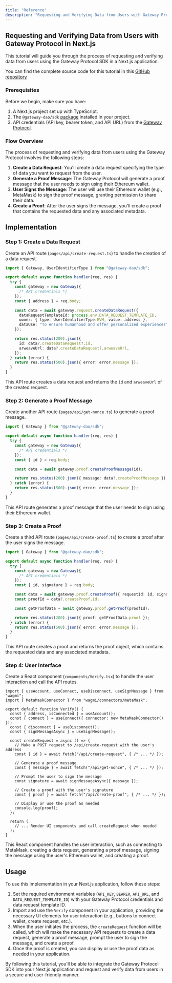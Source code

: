 ```yaml
---
title: "Reference"
description: "Requesting and Verifying Data from Users with Gateway Protocol in Next.js"
---
```


## Requesting and Verifying Data from Users with Gateway Protocol in Next.js

This tutorial will guide you through the process of requesting and verifying data from users using the Gateway Protocol SDK in a Next.js application.

You can find the complete source code for this tutorial in this [GitHub repository](https://github.com/Gateway-DAO/verification-flow-poc)

### Prerequisites

Before we begin, make sure you have:

1. A Next.js project set up with TypeScript.
2. The `@gateway-dao/sdk` [package](https://www.npmjs.com/package/@gateway-dao/sdk) installed in your project.
3. API credentials (API key, bearer token, and API URL) from the [Gateway Protocol](https://mygateway.xyz/dashboard).

### Flow Overview

The process of requesting and verifying data from users using the Gateway Protocol involves the following steps:

1. **Create a Data Request**: You'll create a data request specifying the type of data you want to request from the user.
2. **Generate a Proof Message**: The Gateway Protocol will generate a proof message that the user needs to sign using their Ethereum wallet.
3. **User Signs the Message**: The user will use their Ethereum wallet (e.g., MetaMask) to sign the proof message, granting permission to share their data.
4. **Create a Proof**: After the user signs the message, you'll create a proof that contains the requested data and any associated metadata.

## Implementation

### Step 1: Create a Data Request

Create an API route (`pages/api/create-request.ts`) to handle the creation of a data request.

```typescript
import { Gateway, UserIdentifierType } from "@gateway-dao/sdk";

export default async function handler(req, res) {
  try {
    const gateway = new Gateway({
      /* API credentials */
    });
    const { address } = req.body;

    const data = await gateway.request.createDataRequest({
      dataRequestTemplateId: process.env.DATA_REQUEST_TEMPLATE_ID,
      owner: { type: UserIdentifierType.EVM, value: address },
      dataUse: "To ensure humanhood and offer personalized experiences",
    });

    return res.status(200).json({
      id: data?.createDataRequest?.id,
      arweaveUrl: data?.createDataRequest?.arweaveUrl,
    });
  } catch (error) {
    return res.status(500).json({ error: error.message });
  }
}
```

This API route creates a data request and returns the `id` and `arweaveUrl` of the created request.

### Step 2: Generate a Proof Message

Create another API route (`pages/api/get-nonce.ts`) to generate a proof message.

```typescript
import { Gateway } from "@gateway-dao/sdk";

export default async function handler(req, res) {
  try {
    const gateway = new Gateway({
      /* API credentials */
    });
    const { id } = req.body;

    const data = await gateway.proof.createProofMessage(id);

    return res.status(200).json({ message: data?.createProofMessage });
  } catch (error) {
    return res.status(500).json({ error: error.message });
  }
}
```

This API route generates a proof message that the user needs to sign using their Ethereum wallet.

### Step 3: Create a Proof

Create a third API route (`pages/api/create-proof.ts`) to create a proof after the user signs the message.

```typescript
import { Gateway } from "@gateway-dao/sdk";

export default async function handler(req, res) {
  try {
    const gateway = new Gateway({
      /* API credentials */
    });
    const { id, signature } = req.body;

    const data = await gateway.proof.createProof({ requestId: id, signature });
    const proofId = data?.createProof.id;

    const getProofData = await gateway.proof.getProof(proofId);

    return res.status(200).json({ proof: getProofData.proof });
  } catch (error) {
    return res.status(500).json({ error: error.message });
  }
}
```

This API route creates a proof and returns the proof object, which contains the requested data and any associated metadata.

### Step 4: User Interface

Create a React component (`components/Verify.tsx`) to handle the user interaction and call the API routes.

```tsx
import { useAccount, useConnect, useDisconnect, useSignMessage } from "wagmi";
import { MetaMaskConnector } from "wagmi/connectors/metaMask";

export default function Verify() {
  const { address, isConnected } = useAccount();
  const { connect } = useConnect({ connector: new MetaMaskConnector() });
  const { disconnect } = useDisconnect();
  const { signMessageAsync } = useSignMessage();

  const createRequest = async () => {
    // Make a POST request to /api/create-request with the user's address
    const { id } = await fetch("/api/create-request", { /* ... */ });

    // Generate a proof message
    const { message } = await fetch("/api/get-nonce", { /* ... */ });

    // Prompt the user to sign the message
    const signature = await signMessageAsync({ message });

    // Create a proof with the user's signature
    const { proof } = await fetch("/api/create-proof", { /* ... */ });

    // Display or use the proof as needed
    console.log(proof);
  };

  return (
    // ... Render UI components and call createRequest when needed
  );
}
```

This React component handles the user interaction, such as connecting to MetaMask, creating a data request, generating a proof message, signing the message using the user's Ethereum wallet, and creating a proof.

## Usage

To use this implementation in your Next.js application, follow these steps:

1. Set the required environment variables (`API_KEY`, `BEARER`, `API_URL`, and `DATA_REQUEST_TEMPLATE_ID`) with your Gateway Protocol credentials and data request template ID.
2. Import and use the `Verify` component in your application, providing the necessary UI elements for user interaction (e.g., buttons to connect wallet, create request, etc.).
3. When the user initiates the process, the `createRequest` function will be called, which will make the necessary API requests to create a data request, generate a proof message, prompt the user to sign the message, and create a proof.
4. Once the proof is created, you can display or use the proof data as needed in your application.

By following this tutorial, you'll be able to integrate the Gateway Protocol SDK into your Next.js application and request and verify data from users in a secure and user-friendly manner.

